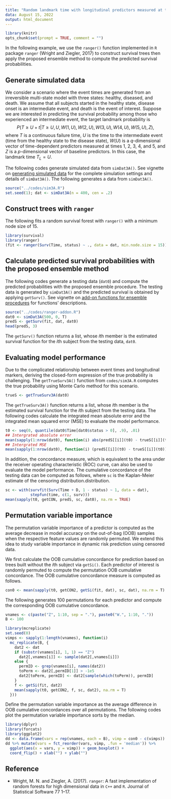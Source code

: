 ```yaml
---
title: "Random landmark time with longitudinal predictors measured at times 1, 2, 3, 4, and 5."
data: August 15, 2022
output: html_document
---
```


```r
library(knitr)
opts_chunk$set(prompt = TRUE, comment = "")
```

In the following example, we use the `ranger()` function implemented in `R` package `ranger` (Wright and Ziegler, 2017) to construct survival trees then apply the proposed ensemble method to compute the predicted survival probabilities.

## Generate simulated data

We consider a scenario where the event times are generated from an irreversible multi-state model with three states: healthy, diseased, and death. 
We assume that all subjects started in the healthy state, disease onset is an intermediate event, and death is
the event of interest. 
Suppose we are interested in predicting the survival probability among those who experienced an intermediate event, 
the target landmark probability is $$P(T\ge U + t|T\ge U, U, W(1, U), W(2, U), W(3, U), W(4, U), W(5, U), Z),$$
where $T$ is a continuous failure time, $U$ is the time to the intermediate event (time from the healthy state to the disease state), $W(U)$ is a $q$-dimensional vector of time-dependent predictors measured at times 1, 2, 3, 4, and 5, 
and $Z$ is a $p$-dimensional vector of baseline predictors.
In this case, the landmark time $T_L = U$. 


The following codes generate simulated data from `simDat3A()`. 
See vignette on
[generating simulated data](https://htmlpreview.github.io/?https://github.com/stc04003/DynmaicRisk/blob/main/Examples/data.html)
for the complete simulation settings and details of `simDat3A()`.
The following generates a data from `simDat3A()`.
```R
source("../codes/sim3A.R")
set.seed(1); dat <- simDat3A(n = 400, cen = .2)
```


## Construct trees with `ranger`

The following fits a random survival forest with `ranger()` with a minimum node size of 15.
```R
library(survival)
library(ranger)
(fit <- ranger(Surv(Time, status) ~ ., data = dat, min.node.size = 15))
```

## Calculate predicted survival probabilities with the proposed ensemble method

The following codes generate a testing data (`dat0`) and 
compute the predicted probabilities with the proposed ensemble procedure.
The testing data is generated by `simDat3A()` and the predicted survival is obtained by applying `getSurv()`.
See vignette on
[add-on functions for ensemble procedures](https://htmlpreview.github.io/?https://github.com/stc04003/DynmaicRisk/blob/main/Examples/addon.html)
for functions' descriptions.
```R
source("../codes/ranger-addon.R")
dat0 <- simDat3A(500, 0, T)
predS <- getSurv(fit, dat, dat0)
head(predS, 3)
```
The `getSurv()` function returns a list, whose $i$th member 
is the estimated survival function for the $i$th subject from the testing data, `dat0`.

## Evaluating model performance

Due to the complicated relationship between event times and longitudinal markers, deriving the closed-form expression of
the true probability is challenging. 
The `getTrueSurv3A()` function from `codes/sim3A.R` computes the true probability using 
Monte Carlo method for this scenario.
```R
trueS <- getTrueSurv3A(dat0)
```

The `getTrueSurv3A()` function returns a list, whose $i$th member is the
estimated survival function for the $i$th subject from the testing data. 
The following codes calculate the integrated mean absolute error and the integrated mean squared error (MSE)
to evaluate the model performance. 
```R
t0 <- seq(0, quantile(dat0$Time[dat0$status > 0], .9), .01)
## Intergrated absolute error
mean(sapply(1:nrow(dat0), function(i) abs(predS[[i]](t0) - trueS[[i]](t0))))
## Intergrated MSE
mean(sapply(1:nrow(dat0), function(i) (predS[[i]](t0) - trueS[[i]](t0))^2))
```

In addition, the concordance measure, which is equivalent to the area under 
the receiver operating characteristic (ROC) curve,
can also be used to evaluate the model performance. 
The cumulative concordance of the testing data can be computed as follows,
where `sc` is the Kaplan-Meier estimate of the censoring distribution.distribution.
```R
sc <- with(survfit(Surv(Time + D, 1 - status) ~ 1, data = dat), 
           stepfun(time, c(1, surv)))
mean(sapply(t0, getCON, predS, sc, dat0), na.rm = TRUE)
```

## Permutation variable importance

The permutation variable importance of a predictor is computed as the average decrease in 
model accuracy on the out-of-bag (OOB) samples when the respective feature values are randomly permuted.
We extend this idea to study variable importance in dynamic risk prediction using censored data. 

We first calculate the OOB cumulative concordance for prediction based on trees built without 
the $i$th subject via `getSi()`.
Each predictor of interest is randomly permuted to compute the permutation OOB cumulative concordance.
The OOB cumulative concordance measure is computed as follows. 
```R
con0 <- mean(sapply(t0, getCON2, getSi(fit, dat), sc, dat), na.rm = T)
```
The following generates 100 permutations for each predictor
and compute the corresponding OOB cumulative concordance.
```R
vnames <- c(paste("Z", 1:10, sep = "."), paste0("W.", 1:10, "."))
B <- 100
```

```R
library(mcreplicate)
set.seed(0)
vimps <- sapply(1:length(vnames), function(i) 
  mc_replicate(B, {
    dat2 <- dat
    if (substr(vnames[i], 1, 1) == "Z")
      dat2[,vnames[i]] <- sample(dat2[,vnames[i]])
    else {
      permID <- grep(vnames[i], names(dat2))
      toPerm <- dat2[,permID[1]] > -1e5
      dat2[toPerm, permID] <- dat2[sample(which(toPerm)), permID]
    }
    f <- getSi(fit, dat2)
    mean(sapply(t0, getCON2, f, sc, dat2), na.rm = T)
  }))
```
Define the permutation variable importance as the average difference in OOB cumulative concordances over all permutations.
The following codes plot the permutation variable importance sorts by the median.
```R
library(dplyr)
library(forcats)
library(ggplot2)
dd <- data.frame(vars = rep(vnames, each = B), vimp = con0 - c(vimps))
dd %>% mutate(vars = fct_reorder(vars, vimp, .fun = 'median')) %>% 
  ggplot(aes(x = vars, y = vimp)) + geom_boxplot() + 
  coord_flip() + xlab("") + ylab("")
```


## Reference 

- Wright, M. N. and Ziegler, A. (2017). `ranger`: A fast implementation of random forests for high dimensional
data in `C++` and `R`. Journal of Statistical Software 77 1–17.
